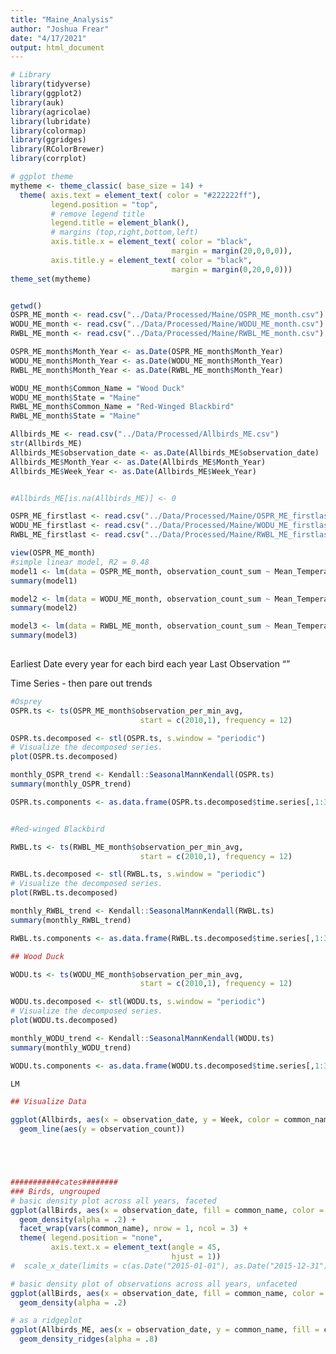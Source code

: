 ```yaml
---
title: "Maine_Analysis"
author: "Joshua Frear"
date: "4/17/2021"
output: html_document
---
```


```r
# Library
library(tidyverse)
library(ggplot2)
library(auk)
library(agricolae)
library(lubridate)
library(colormap)
library(ggridges)
library(RColorBrewer)
library(corrplot)

# ggplot theme
mytheme <- theme_classic( base_size = 14) + 
  theme( axis.text = element_text( color = "#222222ff"),
         legend.position = "top",
         # remove legend title
         legend.title = element_blank(),
         # margins (top,right,bottom,left)
         axis.title.x = element_text( color = "black",
                                    margin = margin(20,0,0,0)),
         axis.title.y = element_text( color = "black",
                                    margin = margin(0,20,0,0)))
theme_set(mytheme)


getwd()
OSPR_ME_month <- read.csv("../Data/Processed/Maine/OSPR_ME_month.csv")
WODU_ME_month <- read.csv("../Data/Processed/Maine/WODU_ME_month.csv")
RWBL_ME_month <- read.csv("../Data/Processed/Maine/RWBL_ME_month.csv")

OSPR_ME_month$Month_Year <- as.Date(OSPR_ME_month$Month_Year)
WODU_ME_month$Month_Year <- as.Date(WODU_ME_month$Month_Year)
RWBL_ME_month$Month_Year <- as.Date(RWBL_ME_month$Month_Year)

WODU_ME_month$Common_Name = "Wood Duck"
WODU_ME_month$State = "Maine"
RWBL_ME_month$Common_Name = "Red-Winged Blackbird"
RWBL_ME_month$State = "Maine"

Allbirds_ME <- read.csv("../Data/Processed/Allbirds_ME.csv")
str(Allbirds_ME)
Allbirds_ME$observation_date <- as.Date(Allbirds_ME$observation_date)
Allbirds_ME$Month_Year <- as.Date(Allbirds_ME$Month_Year)
Allbirds_ME$Week_Year <- as.Date(Allbirds_ME$Week_Year)


#Allbirds_ME[is.na(Allbirds_ME)] <- 0

OSPR_ME_firstlast <- read.csv("../Data/Processed/Maine/OSPR_ME_firstlast.csv")
WODU_ME_firstlast <- read.csv("../Data/Processed/Maine/WODU_ME_firstlast.csv")
RWBL_ME_firstlast <- read.csv("../Data/Processed/Maine/RWBL_ME_firstlast.csv")

view(OSPR_ME_month)
#simple linear model, R2 = 0.48
model1 <- lm(data = OSPR_ME_month, observation_count_sum ~ Mean_Temperature)
summary(model1)

model2 <- lm(data = WODU_ME_month, observation_count_sum ~ Mean_Temperature)
summary(model2)

model3 <- lm(data = RWBL_ME_month, observation_count_sum ~ Mean_Temperature)
summary(model3)
  
```

Earliest Date every year for each bird each year
Last Observation ""

Time Series
 - then pare out trends
 
```r
#Osprey
OSPR.ts <- ts(OSPR_ME_month$observation_per_min_avg, 
                             start = c(2010,1), frequency = 12)

OSPR.ts.decomposed <- stl(OSPR.ts, s.window = "periodic")
# Visualize the decomposed series. 
plot(OSPR.ts.decomposed)

monthly_OSPR_trend <- Kendall::SeasonalMannKendall(OSPR.ts)
summary(monthly_OSPR_trend)

OSPR.ts.components <- as.data.frame(OSPR.ts.decomposed$time.series[,1:3])


#Red-winged Blackbird

RWBL.ts <- ts(RWBL_ME_month$observation_per_min_avg, 
                             start = c(2010,1), frequency = 12)

RWBL.ts.decomposed <- stl(RWBL.ts, s.window = "periodic")
# Visualize the decomposed series. 
plot(RWBL.ts.decomposed)

monthly_RWBL_trend <- Kendall::SeasonalMannKendall(RWBL.ts)
summary(monthly_RWBL_trend)

RWBL.ts.components <- as.data.frame(RWBL.ts.decomposed$time.series[,1:3])

## Wood Duck

WODU.ts <- ts(WODU_ME_month$observation_per_min_avg, 
                             start = c(2010,1), frequency = 12)

WODU.ts.decomposed <- stl(WODU.ts, s.window = "periodic")
# Visualize the decomposed series. 
plot(WODU.ts.decomposed)

monthly_WODU_trend <- Kendall::SeasonalMannKendall(WODU.ts)
summary(monthly_WODU_trend)

WODU.ts.components <- as.data.frame(WODU.ts.decomposed$time.series[,1:3])

LM

``` 

```r
## Visualize Data

ggplot(Allbirds, aes(x = observation_date, y = Week, color = common_name, fill = common_name)) + 
  geom_line(aes(y = observation_count))





###########cates########
### Birds, ungrouped
# basic density plot across all years, faceted 
ggplot(allBirds, aes(x = observation_date, fill = common_name, color = common_name)) +
  geom_density(alpha = .2) + 
  facet_wrap(vars(common_name), nrow = 1, ncol = 3) + 
  theme( legend.position = "none",
         axis.text.x = element_text(angle = 45,
                                    hjust = 1))
#  scale_x_date(limits = c(as.Date("2015-01-01"), as.Date("2015-12-31")))

# basic density plot of observations across all years, unfaceted 
ggplot(allBirds, aes(x = observation_date, fill = common_name, color = common_name)) +
  geom_density(alpha = .2)

# as a ridgeplot
ggplot(Allbirds_ME, aes(x = observation_date, y = common_name, fill = common_name, color = common_name)) + 
  geom_density_ridges(alpha = .8) 


```